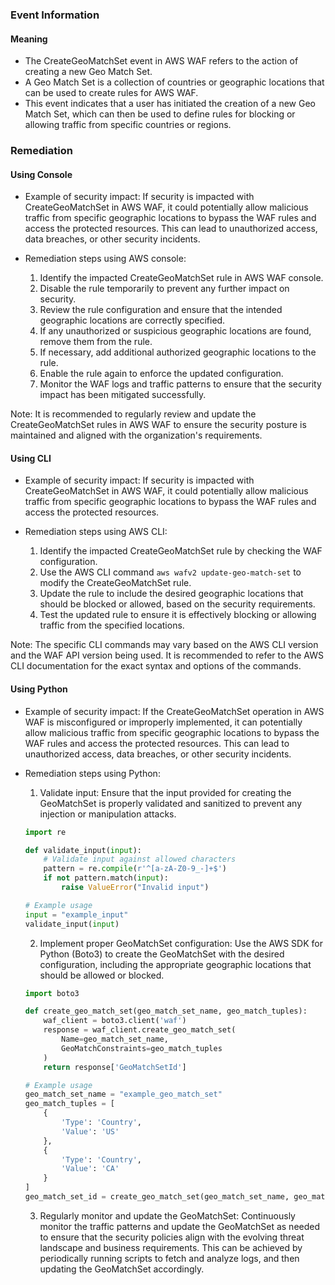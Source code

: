 
### Event Information

#### Meaning

- The CreateGeoMatchSet event in AWS WAF refers to the action of creating a new Geo Match Set. 
- A Geo Match Set is a collection of countries or geographic locations that can be used to create rules for AWS WAF. 
- This event indicates that a user has initiated the creation of a new Geo Match Set, which can then be used to define rules for blocking or allowing traffic from specific countries or regions.

### Remediation

#### Using Console

- Example of security impact: If security is impacted with CreateGeoMatchSet in AWS WAF, it could potentially allow malicious traffic from specific geographic locations to bypass the WAF rules and access the protected resources. This can lead to unauthorized access, data breaches, or other security incidents.

- Remediation steps using AWS console:
  1. Identify the impacted CreateGeoMatchSet rule in AWS WAF console.
  2. Disable the rule temporarily to prevent any further impact on security.
  3. Review the rule configuration and ensure that the intended geographic locations are correctly specified.
  4. If any unauthorized or suspicious geographic locations are found, remove them from the rule.
  5. If necessary, add additional authorized geographic locations to the rule.
  6. Enable the rule again to enforce the updated configuration.
  7. Monitor the WAF logs and traffic patterns to ensure that the security impact has been mitigated successfully.

Note: It is recommended to regularly review and update the CreateGeoMatchSet rules in AWS WAF to ensure the security posture is maintained and aligned with the organization's requirements.

#### Using CLI

- Example of security impact: If security is impacted with CreateGeoMatchSet in AWS WAF, it could potentially allow malicious traffic from specific geographic locations to bypass the WAF rules and access the protected resources.

- Remediation steps using AWS CLI:
  1. Identify the impacted CreateGeoMatchSet rule by checking the WAF configuration.
  2. Use the AWS CLI command `aws wafv2 update-geo-match-set` to modify the CreateGeoMatchSet rule.
  3. Update the rule to include the desired geographic locations that should be blocked or allowed, based on the security requirements.
  4. Test the updated rule to ensure it is effectively blocking or allowing traffic from the specified locations.

Note: The specific CLI commands may vary based on the AWS CLI version and the WAF API version being used. It is recommended to refer to the AWS CLI documentation for the exact syntax and options of the commands.

#### Using Python

- Example of security impact: If the CreateGeoMatchSet operation in AWS WAF is misconfigured or improperly implemented, it can potentially allow malicious traffic from specific geographic locations to bypass the WAF rules and access the protected resources. This can lead to unauthorized access, data breaches, or other security incidents.

- Remediation steps using Python:
  1. Validate input: Ensure that the input provided for creating the GeoMatchSet is properly validated and sanitized to prevent any injection or manipulation attacks.
  
  ```python
  import re
  
  def validate_input(input):
      # Validate input against allowed characters
      pattern = re.compile(r'^[a-zA-Z0-9_-]+$')
      if not pattern.match(input):
          raise ValueError("Invalid input")
  
  # Example usage
  input = "example_input"
  validate_input(input)
  ```
  
  2. Implement proper GeoMatchSet configuration: Use the AWS SDK for Python (Boto3) to create the GeoMatchSet with the desired configuration, including the appropriate geographic locations that should be allowed or blocked.
  
  ```python
  import boto3
  
  def create_geo_match_set(geo_match_set_name, geo_match_tuples):
      waf_client = boto3.client('waf')
      response = waf_client.create_geo_match_set(
          Name=geo_match_set_name,
          GeoMatchConstraints=geo_match_tuples
      )
      return response['GeoMatchSetId']
  
  # Example usage
  geo_match_set_name = "example_geo_match_set"
  geo_match_tuples = [
      {
          'Type': 'Country',
          'Value': 'US'
      },
      {
          'Type': 'Country',
          'Value': 'CA'
      }
  ]
  geo_match_set_id = create_geo_match_set(geo_match_set_name, geo_match_tuples)
  ```
  
  3. Regularly monitor and update the GeoMatchSet: Continuously monitor the traffic patterns and update the GeoMatchSet as needed to ensure that the security policies align with the evolving threat landscape and business requirements. This can be achieved by periodically running scripts to fetch and analyze logs, and then updating the GeoMatchSet accordingly.

